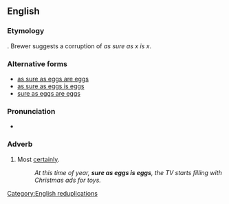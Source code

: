 ==English==

===Etymology===
{{unk|en|title=Unknown}}. Brewer suggests a corruption of ''as sure as x is x''.

===Alternative forms===
* [[as sure as eggs are eggs]]
* [[as sure as eggs is eggs]]
* [[sure as eggs are eggs]]

===Pronunciation===
* {{audio|en|En-au-sure as eggs is eggs.ogg|Audio (AU)}}

===Adverb===
{{en-adv|-}}

# {{lb|en|simile|colloquial}} Most [[certainly]].
#: ''At this time of year, '''sure as eggs is eggs''', the TV starts filling with Christmas ads for toys.''

[[Category:English reduplications]]